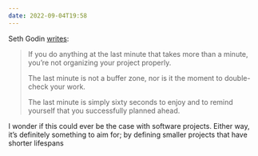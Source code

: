```yaml
---
date: 2022-09-04T19:58
---
```


Seth Godin [writes](https://seths.blog/2022/09/the-last-minute-3/):

> If you do anything at the last minute that takes more than a minute, you’re not organizing your project properly.
>
> The last minute is not a buffer zone, nor is it the moment to double-check your work.
>
> The last minute is simply sixty seconds to enjoy and to remind yourself that you successfully planned ahead.

I wonder if this could ever be the case with software projects. Either way, it’s definitely something to aim for; by defining smaller projects that have shorter lifespans
